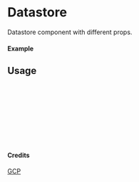 
<Meta of={Datastore} title="GCP/Datastore" />

# Datastore

Datastore component with different props.

#### Example

<Canvas of={Datastore.Primary} />

## Usage

```ts
import { Datastore } from "yadl-ui";

const Example = () => {
  return (
      <Datastore />
  );
};

export default Example;
```

#### Credits
[GCP](https://cloud.google.com/icons)
